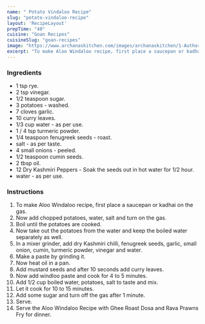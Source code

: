 ---
name: " Potato Vindaloo Recipe"
slug: "potato-vindaloo-recipe"
layout: 'RecipeLayout'
prepTime: "40"
cuisine: "Goan Recipes"
cuisineSlug: "goan-recipes"
image: "https://www.archanaskitchen.com/images/archanaskitchen/1-Author/Divya_Shivaraman_/Potato_Vindaloo.jpg"
excerpt: "To make Aloo Windaloo recipe, first place a saucepan or kadhai on the gas"
---

### Ingredients

-  1 tsp rye.
-  2 tsp vinegar.
-  1/2 teaspoon sugar.
-  3 potatoes - washed.
-  7 cloves garlic.
-  10 curry leaves.
-  1/3 cup water - as per use.
-  1 / 4 tsp turmeric powder.
-  1/4 teaspoon fenugreek seeds - roast.
-  salt - as per taste.
-  4 small onions - peeled.
-  1/2 teaspoon cumin seeds.
-  2 tbsp oil.
- 12 Dry Kashmiri Peppers - Soak the seeds out in hot water for 1/2 hour.
-  water - as per use.

### Instructions

1. To make Aloo Windaloo recipe, first place a saucepan or kadhai on the gas.
1. Now add chopped potatoes, water, salt and turn on the gas.
1. Boil until the potatoes are cooked.
1. Now take out the potatoes from the water and keep the boiled water separately as well.
1. In a mixer grinder, add dry Kashmiri chilli, fenugreek seeds, garlic, small onion, cumin, turmeric powder, vinegar and water.
1. Make a paste by grinding it.
1. Now heat oil in a pan.
1. Add mustard seeds and after 10 seconds add curry leaves.
1. Now add windloo paste and cook for 4 to 5 minutes.
1. Add 1/2 cup boiled water, potatoes, salt to taste and mix.
1. Let it cook for 10 to 15 minutes.
1. Add some sugar and turn off the gas after 1 minute.
1. Serve.
1. Serve the Aloo Windaloo Recipe with Ghee Roast Dosa and Rava Prawns Fry for dinner.
